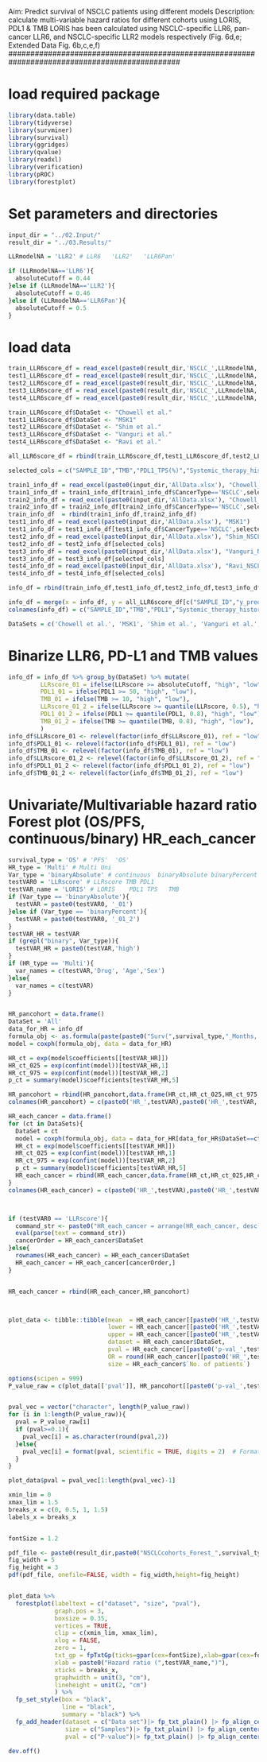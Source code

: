 ###############################################################################################
Aim: Predict survival of NSCLC patients using different models
Description: calculate multi-variable hazard ratios for different cohorts using LORIS, PDL1 & TMB
LORIS has been calculated using NSCLC-specific LLR6, pan-cancer LLR6, and NSCLC-specific LLR2 models respectively
(Fig. 6d,e; Extended Data Fig. 6b,c,e,f)
###############################################################################################


# load required package
```r
library(data.table)
library(tidyverse)
library(survminer)
library(survival)
library(ggridges)
library(qvalue)
library(readxl)
library(verification)
library(pROC)
library(forestplot)
```

# Set parameters and directories
```r
input_dir = "../02.Input/"
result_dir = "../03.Results/"

LLRmodelNA = 'LLR2' # LLR6   'LLR2'   'LLR6Pan'

if (LLRmodelNA=='LLR6'){
  absoluteCutoff = 0.44
}else if (LLRmodelNA=='LLR2'){
  absoluteCutoff = 0.46
}else if (LLRmodelNA=='LLR6Pan'){
  absoluteCutoff = 0.5
}


```

# load data 
```r
train_LLR6score_df = read_excel(paste0(result_dir,'NSCLC_',LLRmodelNA,'_Scaler(StandardScaler)_prediction.xlsx'), "0", col_names = TRUE)
test1_LLR6score_df = read_excel(paste0(result_dir,'NSCLC_',LLRmodelNA,'_Scaler(StandardScaler)_prediction.xlsx'), "1", col_names = TRUE)
test2_LLR6score_df = read_excel(paste0(result_dir,'NSCLC_',LLRmodelNA,'_Scaler(StandardScaler)_prediction.xlsx'), "2")
test3_LLR6score_df = read_excel(paste0(result_dir,'NSCLC_',LLRmodelNA,'_Scaler(StandardScaler)_prediction.xlsx'), "3")
test4_LLR6score_df = read_excel(paste0(result_dir,'NSCLC_',LLRmodelNA,'_Scaler(StandardScaler)_prediction.xlsx'), "4")

train_LLR6score_df$DataSet <- "Chowell et al."
test1_LLR6score_df$DataSet <- "MSK1"
test2_LLR6score_df$DataSet <- "Shim et al."
test3_LLR6score_df$DataSet <- "Vanguri et al."
test4_LLR6score_df$DataSet <- "Ravi et al."

all_LLR6score_df = rbind(train_LLR6score_df,test1_LLR6score_df,test2_LLR6score_df,test3_LLR6score_df,test4_LLR6score_df)

selected_cols = c("SAMPLE_ID","TMB","PDL1_TPS(%)","Systemic_therapy_history","Age","Drug","Sex","PFS_Event","PFS_Months","OS_Event","OS_Months")

train1_info_df = read_excel(paste0(input_dir,'AllData.xlsx'), "Chowell_train")
train1_info_df = train1_info_df[train1_info_df$CancerType=='NSCLC',selected_cols]
train2_info_df = read_excel(paste0(input_dir,'AllData.xlsx'), "Chowell_test")
train2_info_df = train2_info_df[train2_info_df$CancerType=='NSCLC',selected_cols]
train_info_df  = rbind(train1_info_df,train2_info_df)
test1_info_df = read_excel(paste0(input_dir,'AllData.xlsx'), "MSK1")
test1_info_df = test1_info_df[test1_info_df$CancerType=='NSCLC',selected_cols]
test2_info_df = read_excel(paste0(input_dir,'AllData.xlsx'), "Shim_NSCLC")
test2_info_df = test2_info_df[selected_cols]
test3_info_df = read_excel(paste0(input_dir,'AllData.xlsx'), "Vanguri_NSCLC")
test3_info_df = test3_info_df[selected_cols]
test4_info_df = read_excel(paste0(input_dir,'AllData.xlsx'), "Ravi_NSCLC")
test4_info_df = test4_info_df[selected_cols]

info_df = rbind(train_info_df,test1_info_df,test2_info_df,test3_info_df,test4_info_df)

info_df = merge(x = info_df, y = all_LLR6score_df[c("SAMPLE_ID","y_pred", "DataSet")], by = "SAMPLE_ID")
colnames(info_df) = c("SAMPLE_ID","TMB","PDL1","Systemic_therapy_history","Age","Drug","Sex","PFS_Event","PFS_Months","OS_Event","OS_Months", "LLRscore", "DataSet")

DataSets = c('Chowell et al.', 'MSK1', 'Shim et al.', 'Vanguri et al.', 'Ravi et al.')
```


# Binarize LLR6, PD-L1 and TMB values
```r
info_df = info_df %>% group_by(DataSet) %>% mutate(
         LLRscore_01 = ifelse(LLRscore >= absoluteCutoff, "high", "low"),
         PDL1_01 = ifelse(PDL1 >= 50, "high", "low"),
         TMB_01 = ifelse(TMB >= 10, "high", "low"),
         LLRscore_01_2 = ifelse(LLRscore >= quantile(LLRscore, 0.5), "high", "low"),
         PDL1_01_2 = ifelse(PDL1 >= quantile(PDL1, 0.8), "high", "low"),
         TMB_01_2 = ifelse(TMB >= quantile(TMB, 0.8), "high", "low"),
         )
info_df$LLRscore_01 <- relevel(factor(info_df$LLRscore_01), ref = "low")
info_df$PDL1_01 <- relevel(factor(info_df$PDL1_01), ref = "low")
info_df$TMB_01 <- relevel(factor(info_df$TMB_01), ref = "low")
info_df$LLRscore_01_2 <- relevel(factor(info_df$LLRscore_01_2), ref = "low")
info_df$PDL1_01_2 <- relevel(factor(info_df$PDL1_01_2), ref = "low")
info_df$TMB_01_2 <- relevel(factor(info_df$TMB_01_2), ref = "low")

```

# Univariate/Multivariable hazard ratio Forest plot (OS/PFS, continuous/binary)  HR_each_cancer
```r
survival_type = 'OS' # 'PFS'  'OS'
HR_type = 'Multi' # Multi Uni
Var_type = 'binaryAbsolute' # continuous  binaryAbsolute binaryPercent
testVAR0 = 'LLRscore' # LLRscore TMB PDL1
testVAR_name = 'LORIS' # LORIS    PDL1 TPS   TMB
if (Var_type == 'binaryAbsolute'){
  testVAR = paste0(testVAR0, '_01')
}else if (Var_type == 'binaryPercent'){
  testVAR = paste0(testVAR0, '_01_2')
}
testVAR_HR = testVAR
if (grepl("binary", Var_type)){
  testVAR_HR = paste0(testVAR,'high')
}
if (HR_type == 'Multi'){
  var_names = c(testVAR,'Drug', 'Age','Sex')
}else{
  var_names = c(testVAR)
}


HR_pancohort = data.frame()
DataSet = 'All'
data_for_HR = info_df
formula_obj <- as.formula(paste(paste0("Surv(",survival_type,"_Months, ",survival_type,"_Event) ~"), paste(var_names, collapse = " + ")))
model = coxph(formula_obj, data = data_for_HR)

HR_ct = exp(model$coefficients[[testVAR_HR]])
HR_ct_025 = exp(confint(model))[testVAR_HR,1]
HR_ct_975 = exp(confint(model))[testVAR_HR,2]
p_ct = summary(model)$coefficients[testVAR_HR,5]

HR_pancohort = rbind(HR_pancohort,data.frame(HR_ct,HR_ct_025,HR_ct_975,p_ct,dim(data_for_HR)[1],DataSet))
colnames(HR_pancohort) = c(paste0('HR_',testVAR),paste0('HR_',testVAR,'025'),paste0('HR_',testVAR,'975'),paste0('p-val_',testVAR),'No. of patients', 'DataSet')

HR_each_cancer = data.frame()
for (ct in DataSets){
  DataSet = ct
  model = coxph(formula_obj, data = data_for_HR[data_for_HR$DataSet==ct,])
  HR_ct = exp(model$coefficients[[testVAR_HR]])
  HR_ct_025 = exp(confint(model))[testVAR_HR,1]
  HR_ct_975 = exp(confint(model))[testVAR_HR,2]
  p_ct = summary(model)$coefficients[testVAR_HR,5]
  HR_each_cancer = rbind(HR_each_cancer,data.frame(HR_ct,HR_ct_025,HR_ct_975,p_ct,dim(data_for_HR[data_for_HR$DataSet==ct,])[1],DataSet))
}
colnames(HR_each_cancer) = c(paste0('HR_',testVAR),paste0('HR_',testVAR,'025'),paste0('HR_',testVAR,'975'),paste0('p-val_',testVAR),'No. of patients', 'DataSet')



if (testVAR0 == 'LLRscore'){
  command_str <- paste0("HR_each_cancer = arrange(HR_each_cancer, desc(HR_",testVAR,"))") # desc(is.na(HR_",testVAR,")),
  eval(parse(text = command_str))
  cancerOrder = HR_each_cancer$DataSet
}else{
  rownames(HR_each_cancer) = HR_each_cancer$DataSet
  HR_each_cancer = HR_each_cancer[cancerOrder,]
}


HR_each_cancer = rbind(HR_each_cancer,HR_pancohort)



plot_data <- tibble::tibble(mean  = HR_each_cancer[[paste0('HR_',testVAR)]],
                            lower = HR_each_cancer[[paste0('HR_',testVAR,'025')]],
                            upper = HR_each_cancer[[paste0('HR_',testVAR,'975')]],
                            dataset = HR_each_cancer$DataSet,
                            pval = HR_each_cancer[[paste0('p-val_',testVAR)]],
                            OR = round(HR_each_cancer[[paste0('HR_',testVAR)]], 2),
                            size = HR_each_cancer$`No. of patients`)

options(scipen = 999)
P_value_raw = c(plot_data[['pval']], HR_pancohort[[paste0('p-val_',testVAR)]])


pval_vec = vector("character", length(P_value_raw))
for (i in 1:length(P_value_raw)){
  pval = P_value_raw[i]
  if (pval>=0.1){
    pval_vec[i] = as.character(round(pval,2))
  }else{
    pval_vec[i] = format(pval, scientific = TRUE, digits = 2)  # Format for scientific notation
  }
}

plot_data$pval = pval_vec[1:length(pval_vec)-1]

xmin_lim = 0
xmax_lim = 1.5
breaks_x = c(0, 0.5, 1, 1.5)
labels_x = breaks_x


fontSize = 1.2

pdf_file <- paste0(result_dir,paste0("NSCLCcohorts_Forest_",survival_type,"_",HR_type,"_",Var_type,"_",LLRmodelNA,"_",testVAR0,".pdf"))
fig_width = 5
fig_height = 3
pdf(pdf_file, onefile=FALSE, width = fig_width,height=fig_height)


plot_data %>%
  forestplot(labeltext = c("dataset", "size", "pval"),
             graph.pos = 3,
             boxsize = 0.35,
             vertices = TRUE,
             clip = c(xmin_lim, xmax_lim),
             xlog = FALSE,
             zero = 1,
             txt_gp = fpTxtGp(ticks=gpar(cex=fontSize),xlab=gpar(cex=fontSize),label=gpar(cex=fontSize),legend=gpar(cex=fontSize),title=gpar(cex=fontSize)), # label, summary, xlab, title, ticks legend
             xlab = paste0("Hazard ratio (",testVAR_name,")"),
             xticks = breaks_x,
             graphwidth = unit(3, "cm"),
             lineheight = unit(2, "cm")
             ) %>%
  fp_set_style(box = "black",
               line = "black",
               summary = "black") %>%
  fp_add_header(dataset = c("Data set")|> fp_txt_plain() |> fp_align_center(),
                size = c("Samples")|> fp_txt_plain() |> fp_align_center(), # "No. of patients"
                pval = c("P-value")|> fp_txt_plain() |> fp_align_center())

dev.off()

```

